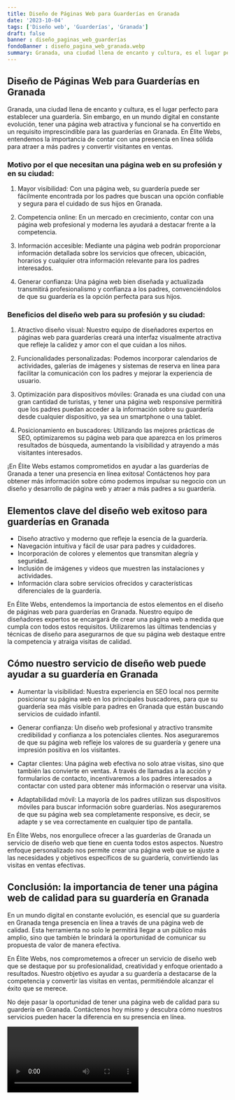 ```yaml
---
title: Diseño de Páginas Web para Guarderías en Granada
date: '2023-10-04'
tags: ['Diseño web', 'Guarderías', 'Granada']
draft: false
banner : diseño_paginas_web_guarderías
fondoBanner : diseño_pagina_web_granada.webp
summary: Granada, una ciudad llena de encanto y cultura, es el lugar perfecto para establecer una guardería. Sin embargo, en un mundo digital en constante evolución, tener una página web atractiva y funcional se ha convertido en un requisito imprescindible para las guarderías en Granada. En Élite Webs, entendemos la importancia de contar con una presencia en línea sólida para atraer a más padres y convertir visitantes en ventas.
---
```


## Diseño de Páginas Web para Guarderías en Granada

Granada, una ciudad llena de encanto y cultura, es el lugar perfecto para establecer una guardería. Sin embargo, en un mundo digital en constante evolución, tener una página web atractiva y funcional se ha convertido en un requisito imprescindible para las guarderías en Granada. En Élite Webs, entendemos la importancia de contar con una presencia en línea sólida para atraer a más padres y convertir visitantes en ventas.

### Motivo por el que necesitan una página web en su profesión y en su ciudad:

1. Mayor visibilidad: Con una página web, su guardería puede ser fácilmente encontrada por los padres que buscan una opción confiable y segura para el cuidado de sus hijos en Granada.

2. Competencia online: En un mercado en crecimiento, contar con una página web profesional y moderna les ayudará a destacar frente a la competencia.

3. Información accesible: Mediante una página web podrán proporcionar información detallada sobre los servicios que ofrecen, ubicación, horarios y cualquier otra información relevante para los padres interesados.

4. Generar confianza: Una página web bien diseñada y actualizada transmitirá profesionalismo y confianza a los padres, convenciéndolos de que su guardería es la opción perfecta para sus hijos.

### Beneficios del diseño web para su profesión y su ciudad:

1. Atractivo diseño visual: Nuestro equipo de diseñadores expertos en páginas web para guarderías creará una interfaz visualmente atractiva que refleje la calidez y amor con el que cuidan a los niños.

2. Funcionalidades personalizadas: Podemos incorporar calendarios de actividades, galerías de imágenes y sistemas de reserva en línea para facilitar la comunicación con los padres y mejorar la experiencia de usuario.

3. Optimización para dispositivos móviles: Granada es una ciudad con una gran cantidad de turistas, y tener una página web responsive permitirá que los padres puedan acceder a la información sobre su guardería desde cualquier dispositivo, ya sea un smartphone o una tablet.

4. Posicionamiento en buscadores: Utilizando las mejores prácticas de SEO, optimizaremos su página web para que aparezca en los primeros resultados de búsqueda, aumentando la visibilidad y atrayendo a más visitantes interesados.

¡En Élite Webs estamos comprometidos en ayudar a las guarderías de Granada a tener una presencia en línea exitosa! Contáctenos hoy para obtener más información sobre cómo podemos impulsar su negocio con un diseño y desarrollo de página web y atraer a más padres a su guardería.

<GifSeo />

<Cta />

## Elementos clave del diseño web exitoso para guarderías en Granada

- Diseño atractivo y moderno que refleje la esencia de la guardería.
- Navegación intuitiva y fácil de usar para padres y cuidadores.
- Incorporación de colores y elementos que transmitan alegría y seguridad.
- Inclusión de imágenes y videos que muestren las instalaciones y actividades.
- Información clara sobre servicios ofrecidos y características diferenciales de la guardería.

En Élite Webs, entendemos la importancia de estos elementos en el diseño de páginas web para guarderías en Granada. Nuestro equipo de diseñadores expertos se encargará de crear una página web a medida que cumpla con todos estos requisitos. Utilizaremos las últimas tendencias y técnicas de diseño para asegurarnos de que su página web destaque entre la competencia y atraiga visitas de calidad.

## Cómo nuestro servicio de diseño web puede ayudar a su guardería en Granada

- Aumentar la visibilidad: Nuestra experiencia en SEO local nos permite posicionar su página web en los principales buscadores, para que su guardería sea más visible para padres en Granada que están buscando servicios de cuidado infantil.

- Generar confianza: Un diseño web profesional y atractivo transmite credibilidad y confianza a los potenciales clientes. Nos aseguraremos de que su página web refleje los valores de su guardería y genere una impresión positiva en los visitantes.

- Captar clientes: Una página web efectiva no solo atrae visitas, sino que también las convierte en ventas. A través de llamadas a la acción y formularios de contacto, incentivaremos a los padres interesados a contactar con usted para obtener más información o reservar una visita.

- Adaptabilidad móvil: La mayoría de los padres utilizan sus dispositivos móviles para buscar información sobre guarderías. Nos aseguraremos de que su página web sea completamente responsive, es decir, se adapte y se vea correctamente en cualquier tipo de pantalla.

En Élite Webs, nos enorgullece ofrecer a las guarderías de Granada un servicio de diseño web que tiene en cuenta todos estos aspectos. Nuestro enfoque personalizado nos permite crear una página web que se ajuste a las necesidades y objetivos específicos de su guardería, convirtiendo las visitas en ventas efectivas.

## Conclusión: la importancia de tener una página web de calidad para su guardería en Granada

En un mundo digital en constante evolución, es esencial que su guardería en Granada tenga presencia en línea a través de una página web de calidad. Esta herramienta no solo le permitirá llegar a un público más amplio, sino que también le brindará la oportunidad de comunicar su propuesta de valor de manera efectiva.

En Élite Webs, nos comprometemos a ofrecer un servicio de diseño web que se destaque por su profesionalidad, creatividad y enfoque orientado a resultados. Nuestro objetivo es ayudar a su guardería a destacarse de la competencia y convertir las visitas en ventas, permitiéndole alcanzar el éxito que se merece.

No deje pasar la oportunidad de tener una página web de calidad para su guardería en Granada. Contáctenos hoy mismo y descubra cómo nuestros servicios pueden hacer la diferencia en su presencia en línea.

<Video />

<CtaBot job='Guarderías' city='Granada'/>

<Gmaps query='Granada+españa+maps' />